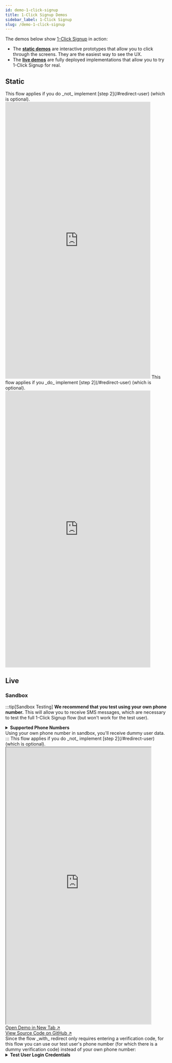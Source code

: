 ```yaml
---
id: demo-1-click-signup
title: 1-Click Signup Demos
sidebar_label: 1-Click Signup
slug: /demo-1-click-signup
---
```



The demos below show [1-Click Signup](/1-click-signup) in action:
- The [**static demos**](#static-demos) are interactive prototypes that allow you to click through the screens. They are the easiest way to see the UX.
- The [**live demos**](#live-demos) are fully deployed implementations that allow you to try 1-Click Signup for real.


## Static

<Tabs>
    <TabItem value="without-redirect" label="Without Redirect" default>
        This flow applies if you do _not_ implement [step 2](/#redirect-user) (which is optional).
        <iframe
            src='https://marvelapp.com/prototype/10711a01?emb=1&iosapp=false&frameless=false'
            width='453'
            height='864'
            allowTransparency='true'
            frameborder='0'
        ></iframe>
    </TabItem>
    <TabItem value="with-redirect" label="With Redirect">
        This flow applies if you _do_ implement [step 2](/#redirect-user) (which is optional).
        <iframe
            src='https://marvelapp.com/prototype/7cci0hj?emb=1&iosapp=false&frameless=false'
            width='453'
            height='864'
            allowTransparency='true'
            frameborder='0'
        ></iframe>
    </TabItem>
</Tabs>


## Live


### Sandbox

:::tip[Sandbox Testing]
**We recommend that you test using your own phone number.** This will allow you to receive SMS messages, which are necessary to test the full 1-Click Signup flow (but won't work for the test user).
<details>
    <summary><b>Supported Phone Numbers</b></summary>

    Currently, only US phone numbers work with 1-Click Signup (and we're able to source verified data for 95% of these numbers).
</details>
Using your own phone number in sandbox, you'll receive dummy user data.
:::

<Tabs>
    <TabItem value="without-redirect" label="Without Redirect" default>
        This flow applies if you do _not_ implement [step 2](/#redirect-user) (which is optional).
        <iframe
            src='https://kredita-1click-web.demo.sandbox-verifiedinc.com'
            width='453'
            height='864'
        ></iframe>
        <div>
            <a href='https://kredita-1click-web.demo.sandbox-verifiedinc.com' target='_blank'>Open Demo in New Tab ↗</a>
        </div>
        <div>
            <a href='https://github.com/VerifiedInc/Kredita-Demo-Web' target='_blank'>View Source Code on GitHub ↗</a>
        </div>
    </TabItem>
    <TabItem value="with-redirect" label="With Redirect">
        <Admonition type="note" title="Sandbox Testing">
            Since the flow _with_ redirect only requires entering a verification code, for this flow you can use our test user's phone number (for which there is a dummy verification code) instead of your own phone number:
            <details>
                <summary><b>Test User Login Credentials</b></summary>

                ```text title="Phone"
                +10123456789
                ```
                ```text title="Email"
                richard@piedpiper.net
                ```
                ```text title="Verification Code"
                111111
                ```
            </details>
        </Admonition>
        This flow applies if you _do_ implement [step 2](/#redirect-user) (which is optional).

        _Coming soon._
        {/* <iframe
            src=''
            width='453'
            height='864'
        ></iframe>
        <div>
            <a href='' target='_blank'>Open Demo in New Tab ↗</a>
        </div> */}
    </TabItem>
</Tabs>


### Production

:::tip[Production Usage]
**In production, you need to use own phone number.** The verified data we return will be your data!
<details>
    <summary><b>Supported Phone Numbers</b></summary>

    Currently, only US phone numbers work with 1-Click Signup (and we're able to source verified data for 95% of these numbers).
</details>
If your phone number doesn't work with 1-Click Signup in production (and your phone number is a US number), that means it's in the 5% of US numbers we can't source verified data for. However, you can still manually input data to complete the flow.
:::

<Tabs>
    <TabItem value="without-redirect" label="Without Redirect" default>
        This flow applies if you do _not_ implement [step 2](/#redirect-user) (which is optional).
        <iframe
            src='https://kredita-1click-web.demo.verified.inc'
            width='453'
            height='864'
        ></iframe>
        <div>
            <a href='https://kredita-1click-web.demo.verified.inc' target='_blank'>Open Demo in New Tab ↗</a>
        </div>
        <div>
            <a href='https://github.com/VerifiedInc/Kredita-Demo-Web' target='_blank'>View Source Code on GitHub ↗</a>
        </div>
    </TabItem>
    <TabItem value="with-redirect" label="With Redirect">
        This flow applies if you _do_ implement [step 2](/#redirect-user) (which is optional).

        _Coming soon._
        {/* <iframe
            src=''
            width='453'
            height='864'
        ></iframe>
        <div>
            <a href='' target='_blank'>Open Demo in New Tab ↗</a>
        </div> */}
    </TabItem>
</Tabs>